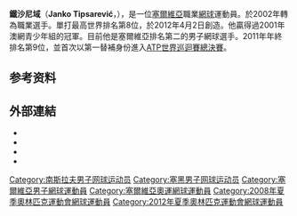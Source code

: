 {{noteTA
|1=zh-hk:鐵沙尼域;zh-hans:扬科·蒂普萨雷维奇;zh-tw:提普薩勒維奇;
|G1=Tennis
}}
{{Infobox 网球
|姓名=Janko Tipsarević
| image=Tipsarevic_US16_(5)_(29749169822).jpg
|国籍={{SRB}}
|生日=1984年6月22日
|出生地={{YUG-1945}}[[塞爾維亞社會主義共和國|塞爾維亞]][[貝爾格勒|貝爾格勒]]
|居住地={{SRB}}[[貝爾格勒|貝爾格勒]]
|身高=180cm
|体重=83kg
|持拍手=右
|反拍=雙手
|转职业年=2002年
|球拍=
|球衣=
|球鞋=
|单打最高排名=8（2012年4月2日）
|双打最高排名=46（2011年4月25日）
|现单打排名=303（2019年5月27日）
|现双打排名=-
|单打冠军头衔=4
|双打冠军头衔=1
|职业战绩={{tennis record|won=285|lost=250}}
|雙打職業戰績={{tennis record|won=75|lost=97}}
|奖金=$8,299,935[[美元|美元]]
|澳网最好成绩=第四輪（2013）
|法网最好成绩=第四輪（2012）
|温网最好成绩=第四輪（2007、2008）
|美网最好成绩=八強（2011、2012）
|Othertournaments=Yes
|MastersCupresult=小组赛（2011、2012）
|大满贯个数=
|奥运会最好成绩=第三轮（2012）
|澳網雙打最好成績=第三輪（2011）
|法網雙打最好成績=八強（2008、2019）
|溫網雙打最好成績=第三輪（2010）
|美網雙打最好成績=第三輪（2009）
|OthertournamentsDoubles=Yes
|OlympicsDoublesresult=八強 (2012)
|Team = yes
|DavisCupresult = '''冠軍''' (2010)
|updated = 
}}
'''鐵沙尼域'''（'''Janko Tipsarević'''，{{bd|1984年|6月22日}}），是一位[[塞爾維亞|塞爾維亞]]職業[[網球|網球]]運動員。於2002年轉為職業選手。單打最高世界排名第8位，於2012年4月2日創造。他贏得過2001年澳網青少年組的冠軍。目前他是塞爾維亞排名第二的男子網球選手。2011年年終排名第9位，並首次以第一替補身份進入[[ATP世界巡迴賽總決賽|ATP世界巡迴賽總決賽]]。

== 参考资料 ==
{{reflist}}

== 外部連結 ==
* {{Official|http://www.jtipsarevic.com/}}
* {{ATP|id=T742}}
* {{ITF Profile|id=30023215}}
* {{DavisCupplayerlink|id=30023215}}

{{tennis-bio-stub}}
{{Serbia-stub}}

{{Authority control}}
{{DEFAULTSORT:Tipsarević, Janko}}
[[Category:南斯拉夫男子网球运动员|Category:南斯拉夫男子网球运动员]]
[[Category:塞黑男子网球运动员|Category:塞黑男子网球运动员]]
[[Category:塞爾維亞男子網球運動員|Category:塞爾維亞男子網球運動員]]
[[Category:塞爾維亞奧運網球運動員|Category:塞爾維亞奧運網球運動員]]
[[Category:2008年夏季奧林匹克運動會網球運動員|Category:2008年夏季奧林匹克運動會網球運動員]]
[[Category:2012年夏季奧林匹克運動會網球運動員|Category:2012年夏季奧林匹克運動會網球運動員]]